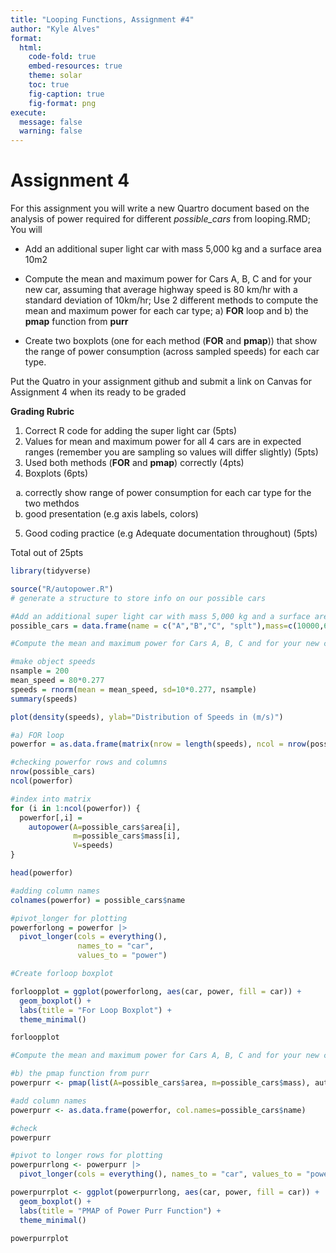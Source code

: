 ```yaml
---
title: "Looping Functions, Assignment #4"
author: "Kyle Alves"
format: 
  html: 
    code-fold: true
    embed-resources: true
    theme: solar
    toc: true
    fig-caption: true
    fig-format: png
execute:
  message: false
  warning: false
---
```


# Assignment 4

For this assignment you will write a new Quartro document based on the analysis of power required for different *possible_cars* from looping.RMD; You will

-   Add an additional super light car with mass 5,000 kg and a surface area 10m2

-   Compute the mean and maximum power for Cars A, B, C and for your new car, assuming that average highway speed is 80 km/hr with a standard deviation of 10km/hr; Use 2 different methods to compute the mean and maximum power for each car type; a) **FOR** loop and b) the **pmap** function from **purr**

-   Create two boxplots (one for each method (**FOR** and **pmap**)) that show the range of power consumption (across sampled speeds) for each car type.

Put the Quatro in your assignment github and submit a link on Canvas for Assignment 4 when its ready to be graded

**Grading Rubric**

1.  Correct R code for adding the super light car (5pts)
2.  Values for mean and maximum power for all 4 cars are in expected ranges (remember you are sampling so values will differ slightly) (5pts)
3.  Used both methods (**FOR** and **pmap**) correctly (4pts)
4.  Boxplots (6pts)

<!-- -->

a)  correctly show range of power consumption for each car type for the two methdos
b)  good presentation (e.g axis labels, colors)

<!-- -->

5.  Good coding practice (e.g Adequate documentation throughout) (5pts)

Total out of 25pts

```r
library(tidyverse)
```

```r
source("R/autopower.R")
# generate a structure to store info on our possible cars

#Add an additional super light car with mass 5,000 kg and a surface area 10m2
possible_cars = data.frame(name = c("A","B","C", "splt"),mass=c(10000,65000,38000, 5000), area = c(22,30,22, 10))


```

```r
#Compute the mean and maximum power for Cars A, B, C and for your new car, assuming that average highway speed is 80 km/hr with a standard deviation of 10km/hr; Use 2 different methods to compute the mean and maximum power for each car type; 

#make object speeds
nsample = 200
mean_speed = 80*0.277
speeds = rnorm(mean = mean_speed, sd=10*0.277, nsample)
summary(speeds)

plot(density(speeds), ylab="Distribution of Speeds in (m/s)")

```

```r


#a) FOR loop 
powerfor = as.data.frame(matrix(nrow = length(speeds), ncol = nrow(possible_cars)))

#checking powerfor rows and columns
nrow(possible_cars)
ncol(powerfor)

#index into matrix
for (i in 1:ncol(powerfor)) {
  powerfor[,i] =
    autopower(A=possible_cars$area[i],
              m=possible_cars$mass[i],
              V=speeds)
}

head(powerfor)

#adding column names
colnames(powerfor) = possible_cars$name

#pivot_longer for plotting
powerforlong = powerfor |>
  pivot_longer(cols = everything(),
               names_to = "car",
               values_to = "power")

#Create forloop boxplot

forloopplot = ggplot(powerforlong, aes(car, power, fill = car)) +
  geom_boxplot() +
  labs(title = "For Loop Boxplot") +
  theme_minimal()

forloopplot

```

```r
#Compute the mean and maximum power for Cars A, B, C and for your new car, assuming that average highway speed is 80 km/hr with a standard deviation of 10km/hr

#b) the pmap function from purr
powerpurr <- pmap(list(A=possible_cars$area, m=possible_cars$mass), autopower, V=speeds)

#add column names
powerpurr <- as.data.frame(powerfor, col.names=possible_cars$name)

#check
powerpurr

#pivot to longer rows for plotting
powerpurrlong <- powerpurr |>
  pivot_longer(cols = everything(), names_to = "car", values_to = "power")

powerpurrplot <- ggplot(powerpurrlong, aes(car, power, fill = car)) +
  geom_boxplot() +
  labs(title = "PMAP of Power Purr Function") +
  theme_minimal()

powerpurrplot
```
